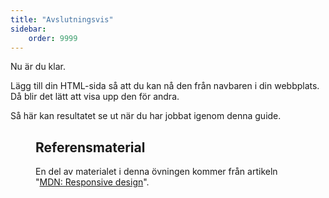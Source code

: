 ```yaml
---
title: "Avslutningsvis" 
sidebar:
    order: 9999
---
```





Nu är du klar.

Lägg till din HTML-sida så att du kan nå den från navbaren i din webbplats. Då blir det lätt att visa upp den för andra.

Så här kan resultatet se ut när du har jobbat igenom denna guide.


<Figure 
    src={done}
    caption="Så här ser den avslutande webbplatsen ut."
/>



## Referensmaterial

En del av materialet i denna övningen kommer från artikeln "[MDN: Responsive design](https://developer.mozilla.org/en-US/docs/Learn/CSS/CSS_layout/Responsive_Design)".

